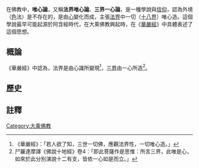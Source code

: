 在佛教中，'''唯心論'''，又稱'''法界唯心論'''、'''三界一心論'''，是一種學說與[[信仰|信仰]]，認為外境（[[色_(佛教)|色]]法）是不存在的，是由[[心_(佛教)|心]]變化而成，主張[[法界|法界]]中一切（[[十八界|十八界]]）唯心造。這個學說最早可能起源於阿含經時代，在大乘佛教興起時，在《[[華嚴經|華嚴經]]》中具體表述了這個思想。

==概論==
《華嚴經》中認為，法界是由心識所變現<ref>《華嚴經》：「若人欲了知，三世一切佛，應觀法界性，一切唯心造。」</ref>，[[三界|三界]]由一心所造<ref>尸羅達摩譯《佛說十地經》卷4：「即此菩薩作是思惟：所言三界，此唯是心，如來於此分別演說十二有支，皆依一心如是而立。」</ref>。

==歷史==
==註釋==
{{reflist}}

[[Category:大乘佛教|Category:大乘佛教]]